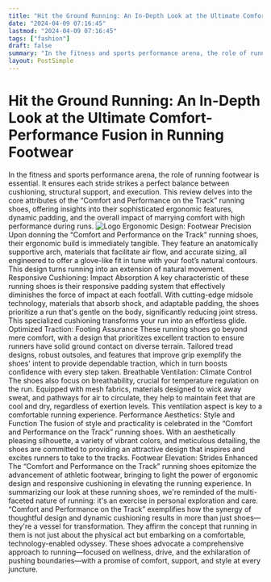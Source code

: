 ```yaml
---
title: "Hit the Ground Running: An In-Depth Look at the Ultimate Comfort-Performance Fusion in Running Footwear"
date: "2024-04-09 07:16:45"
lastmod: "2024-04-09 07:16:45"
tags: ["fashion"]
draft: false
summary: "In the fitness and sports performance arena, the role of running footwear is essential. It ensures each stride strikes a perfect balance between cushioning, structural support, and execution. This review delves into the core attributes of the “Comfort and Performance on the Track” running shoes, offering insights into their sophisticated ergonomic features, dynamic padding, and the overall impact of marrying comfort with high performance during runs."
layout: PostSimple
---
```

# Hit the Ground Running: An In-Depth Look at the Ultimate Comfort-Performance Fusion in Running Footwear
In the fitness and sports performance arena, the role of running footwear is essential. It ensures each stride strikes a perfect balance between cushioning, structural support, and execution. This review delves into the core attributes of the “Comfort and Performance on the Track” running shoes, offering insights into their sophisticated ergonomic features, dynamic padding, and the overall impact of marrying comfort with high performance during runs.
<img alt="Logo" src="https://cdn.seniorsselection.com/src_image/993ce2091384045f6603df80dba4d054.webp"/>
Ergonomic Design: Footwear Precision
Upon donning the “Comfort and Performance on the Track” running shoes, their ergonomic build is immediately tangible. They feature an anatomically supportive arch, materials that facilitate air flow, and accurate sizing, all engineered to offer a glove-like fit in tune with your foot’s natural contours. This design turns running into an extension of natural movement.
Responsive Cushioning: Impact Absorption
A key characteristic of these running shoes is their responsive padding system that effectively diminishes the force of impact at each footfall. With cutting-edge midsole technology, materials that absorb shock, and adaptable padding, the shoes prioritize a run that's gentle on the body, significantly reducing joint stress. This specialized cushioning transforms your run into an effortless glide.
Optimized Traction: Footing Assurance
These running shoes go beyond mere comfort, with a design that prioritizes excellent traction to ensure runners have solid ground contact on diverse terrain. Tailored tread designs, robust outsoles, and features that improve grip exemplify the shoes' intent to provide dependable traction, which in turn boosts confidence with every step taken.
Breathable Ventilation: Climate Control
The shoes also focus on breathability, crucial for temperature regulation on the run. Equipped with mesh fabrics, materials designed to wick away sweat, and pathways for air to circulate, they help to maintain feet that are cool and dry, regardless of exertion levels. This ventilation aspect is key to a comfortable running experience.
Performance Aesthetics: Style and Function
The fusion of style and practicality is celebrated in the “Comfort and Performance on the Track” running shoes. With an aesthetically pleasing silhouette, a variety of vibrant colors, and meticulous detailing, the shoes are committed to providing an attractive design that inspires and excites runners to take to the tracks.
Footwear Elevation: Strides Enhanced
The “Comfort and Performance on the Track” running shoes epitomize the advancement of athletic footwear, bringing to light the power of ergonomic design and responsive cushioning in elevating the running experience.
In summarizing our look at these running shoes, we're reminded of the multi-faceted nature of running: it's an exercise in personal exploration and care. “Comfort and Performance on the Track” exemplifies how the synergy of thoughtful design and dynamic cushioning results in more than just shoes—they're a vessel for transformation. They affirm the concept that running in them is not just about the physical act but embarking on a comfortable, technology-enabled odyssey. These shoes advocate a comprehensive approach to running—focused on wellness, drive, and the exhilaration of pushing boundaries—with a promise of comfort, support, and style at every juncture.
        
